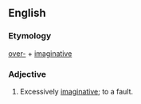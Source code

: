 ==English==

===Etymology===

[[over-]] + [[imaginative]]

===Adjective===
{{en-adj|-}}

# Excessively [[imaginative]]; to a fault.